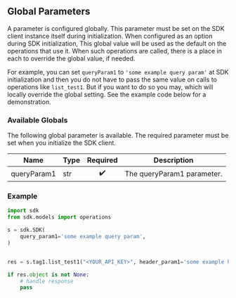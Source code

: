 ## Global Parameters

A parameter is configured globally. This parameter must be set on the SDK client instance itself during initialization. When configured as an option during SDK initialization, This global value will be used as the default on the operations that use it. When such operations are called, there is a place in each to override the global value, if needed.

For example, you can set `queryParam1` to `'some example query param'` at SDK initialization and then you do not have to pass the same value on calls to operations like `list_test1`. But if you want to do so you may, which will locally override the global setting. See the example code below for a demonstration.


### Available Globals

The following global parameter is available. The required parameter must be set when you initialize the SDK client.

| Name | Type | Required | Description |
| ---- | ---- |:--------:| ----------- |
| queryParam1 | str | ✔️ | The queryParam1 parameter. |



### Example

```python
import sdk
from sdk.models import operations

s = sdk.SDK(
    query_param1='some example query param',
)


res = s.tag1.list_test1("<YOUR_API_KEY>", header_param1='some example header param', page=100, query_param1='some example query param')

if res.object is not None:
    # handle response
    pass
```
